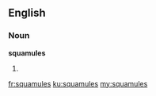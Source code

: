 ==English==

===Noun===
'''squamules'''

# {{botany|mycology}} {{plural of|squamule}}

[[fr:squamules]]
[[ku:squamules]]
[[my:squamules]]